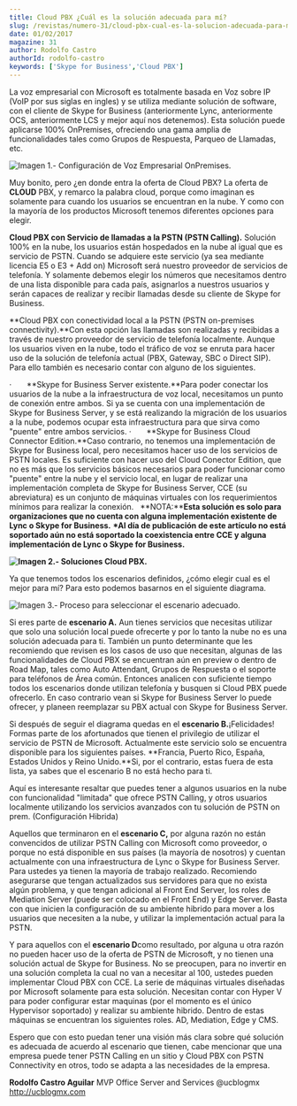 ```yaml
---
title: Cloud PBX ¿Cuál es la solución adecuada para mí?
slug: /revistas/numero-31/cloud-pbx-cual-es-la-solucion-adecuada-para-mi
date: 01/02/2017
magazine: 31
author: Rodolfo Castro
authorId: rodolfo-castro
keywords: ['Skype for Business','Cloud PBX']
---
```






La voz empresarial con Microsoft es totalmente basada en Voz sobre IP (VoIP por sus siglas en ingles) y se utiliza mediante solución de software, con el cliente de Skype for Business (anteriormente Lync, anteriormente OCS, anteriormente LCS y mejor aquí nos detenemos). Esta solución puede aplicarse 100% OnPremises, ofreciendo una gama amplia de funcionalidades tales como Grupos de Respuesta, Parqueo de Llamadas, etc.

![Imagen 1.- Configuración de Voz Empresarial OnPremises.](../../../images/numero31/cloud-pbx-cual-es-la-solucion-adecuada-para-mi/image1.png)

Muy bonito, pero ¿en donde entra la oferta de Cloud PBX? La oferta de **CLOUD** PBX, y remarco la palabra cloud, porque como imaginan es solamente para cuando los usuarios se encuentran en la nube. Y como con la mayoría de los productos Microsoft tenemos diferentes opciones para elegir.

**Cloud PBX con Servicio de llamadas a la PSTN (PSTN Calling).** Solución 100% en la nube, los usuarios están hospedados en la nube al igual que es servicio de PSTN. Cuando se adquiere este servicio (ya sea mediante licencia E5 o E3 + Add on) Microsoft será nuestro proveedor de servicios de telefonía. Y solamente debemos elegir los números que necesitamos dentro de una lista disponible para cada país, asignarlos a nuestros usuarios y serán capaces de realizar y recibir llamadas desde su cliente de Skype for Business.

**Cloud PBX con conectividad local a la PSTN (PSTN on-premises connectivity).**Con esta opción las llamadas son realizadas y recibidas a través de nuestro proveedor de servicio de telefonía localmente. Aunque los usuarios viven en la nube, todo el tráfico de voz se enruta para hacer uso de la solución de telefonía actual (PBX, Gateway, SBC o Direct SIP). Para ello también es necesario contar con alguno de los siguientes.

·       **Skype for Business Server existente.**Para poder conectar los usuarios de la nube a la infraestructura de voz local, necesitamos un punto de conexión entre ambos. Si ya se cuenta con una implementación de Skype for Business Server, y se está realizando la migración de los usuarios a la nube, podemos ocupar esta infraestructura para que sirva como "puente" entre ambos servicios.
·       **Skype for Business Cloud Connector Edition.**Caso contrario, no tenemos una implementación de Skype for Business local, pero necesitamos hacer uso de los servicios de PSTN locales. Es suficiente con hacer uso del Cloud Conector Edition, que no es más que los servicios básicos necesarios para poder funcionar como "puente" entre la nube y el servicio local, en lugar de realizar una implementación completa de Skype for Business Server, CCE (su abreviatura) es un conjunto de máquinas virtuales con los requerimientos mínimos para realizar la conexión. 
 
**NOTA:****Esta solución es solo para organizaciones que no cuenta con alguna implementación existente de Lync o Skype for Business.**
**\*Al día de publicación de este artículo no está soportado aún no está soportado la coexistencia entre CCE y alguna implementación de Lync o Skype for Business.**

**![Imagen 2.- Soluciones Cloud PBX.](../../../images/numero31/cloud-pbx-cual-es-la-solucion-adecuada-para-mi/image2.png)**

Ya que tenemos todos los escenarios definidos, ¿cómo elegir cual es el mejor para mí? Para esto podemos basarnos en el siguiente diagrama.

![Imagen 3.- Proceso para seleccionar el escenario adecuado.](../../../images/numero31/cloud-pbx-cual-es-la-solucion-adecuada-para-mi/image3.png)

Si eres parte de **escenario A.** Aun tienes servicios que necesitas utilizar que solo una solución local puede ofrecerte y por lo tanto la nube no es una solución adecuada para ti. También un punto determinante que les recomiendo que revisen es los casos de uso que necesitan, algunas de las funcionalidades de Cloud PBX se encuentran aún en preview o dentro de Road Map, tales como Auto Attendant, Grupos de Respuesta o el soporte para teléfonos de Área común. Entonces analicen con suficiente tiempo todos los escenarios donde utilizan telefonía y busquen si Cloud PBX puede ofrecerlo. En caso contrario vean si Skype for Business Server lo puede ofrecer, y planeen reemplazar su PBX actual con Skype for Business Server.

Si después de seguir el diagrama quedas en el **escenario B.**¡Felicidades! Formas parte de los afortunados que tienen el privilegio de utilizar el servicio de PSTN de Microsoft. Actualmente este servicio solo se encuentra disponible para los siguientes países. **Francia, Puerto Rico, España, Estados Unidos y Reino Unido.**Si, por el contrario, estas fuera de esta lista, ya sabes que el escenario B no está hecho para ti.

Aquí es interesante resaltar que puedes tener a algunos usuarios en la nube con funcionalidad "limitada" que ofrece PSTN Calling, y otros usuarios localmente utilizando los servicios avanzados con tu solución de PSTN on prem. (Configuración Hibrida)

Aquellos que terminaron en el **escenario C,** por alguna razón no están convencidos de utilizar PSTN Calling con Microsoft como proveedor, o porque no está disponible en sus países (la mayoría de nosotros) y cuentan actualmente con una infraestructura de Lync o Skype for Business Server. Para ustedes ya tienen la mayoría de trabajo realizado. Recomiendo asegurarse que tengan actualizados sus servidores para que no exista algún problema, y que tengan adicional al Front End Server, los roles de Mediation Server (puede ser colocado en el Front End) y Edge Server. Basta con que inicien la configuración de su ambiente hibrido para mover a los usuarios que necesiten a la nube, y utilizar la implementación actual para la PSTN.

Y para aquellos con el **escenario D**como resultado, por alguna u otra razón no pueden hacer uso de la oferta de PSTN de Microsoft, y no tienen una solución actual de Skype for Business. No se preocupen, para no invertir en una solución completa la cual no van a necesitar al 100, ustedes pueden implementar Cloud PBX con CCE. La serie de máquinas virtuales diseñadas por Microsoft solamente para esta solución. Necesitan contar con Hyper V para poder configurar estar maquinas (por el momento es el único Hypervisor soportado) y realizar su ambiente hibrido. Dentro de estas máquinas se encuentran los siguientes roles. AD, Mediation, Edge y CMS.

Espero que con esto puedan tener una visión más clara sobre qué solución es adecuada de acuerdo al escenario que tienen, cabe mencionar que una empresa puede tener PSTN Calling en un sitio y Cloud PBX con PSTN Connectivity en otros, todo se adapta a las necesidades de la empresa.



**Rodolfo Castro Aguilar**
 MVP Office Server and Services
 @ucblogmx
 http://ucblogmx.com​

